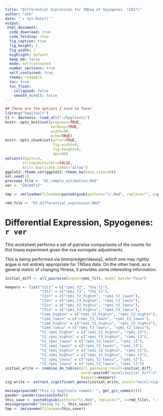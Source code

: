 ```yaml
---
title: "Differential Expression for TNSeq of Spyogenes. (2017)"
author: "atb"
date: "`r Sys.Date()`"
output:
 html_document:
  code_download: true
  code_folding: show
  fig_caption: true
  fig_height: 7
  fig_width: 7
  highlight: default
  keep_md: false
  mode: selfcontained
  number_sections: true
  self_contained: true
  theme: readable
  toc: true
  toc_float:
    collapsed: false
    smooth_scroll: false
---
```


<style>
  body .main-container {
    max-width: 1600px;
}
</style>

```r
## These are the options I tend to favor
library("hpgltools")
tt <- devtools::load_all("~/hpgltools")
knitr::opts_knit$set(progress=TRUE,
                     verbose=TRUE,
                     width=90,
                     echo=TRUE)
knitr::opts_chunk$set(error=TRUE,
                      fig.width=8,
                      fig.height=8,
                      dpi=96)
options(digits=4,
        stringsAsFactors=FALSE,
        knitr.duplicate.label="allow")
ggplot2::theme_set(ggplot2::theme_bw(base_size=10))
set.seed(1)
previous_file <- "02_sample_estimation.Rmd"
ver <- "20180717"

tmp <- sm(loadme(filename=paste0(gsub(pattern="\\.Rmd", replace="", x=previous_file), "-v", ver, ".rda.xz")))

rmd_file <- "03_differential_expression.Rmd"
```

# Differential Expression, Spyogenes: `r ver`

This worksheet performs a set of pairwise comparisons of the counts for this tnseq experiment
given the sva surrogate adjustments.

This is being performed via limma/edger/deseq2, which one may rightly argue is not
entirely appropriate for TNSeq data.  On the other hand, as a general metric of
changing fitness, it provides some interesting information.

```r
initial_diff <- all_pairwise(input=rpmi_filt, model_batch="fsva")

keepers <- list("t2t1" = c("rpmi_t2", "thy_t1"),
                "t3t1" = c("rpmi_t3", "thy_t1"),
                "t2zn" = c("rpmi_t2_highzn", "rpmi_t2_lowzn"),
                "t3zn" = c("rpmi_t3_highzn", "rpmi_t3_lowzn"),
                "t2cu" = c("rpmi_t2_highcu", "rpmi_t2_lowcu"),
                "t3cu" = c("rpmi_t3_highcu", "rpmi_t3_lowcu"),
                "time_highzn" = c("rpmi_t3_highzn", "rpmi_t2_highzn"),
                "time_lowzn" = c("rpmi_t3_lowzn", "rpmi_t2_lowzn"),
                "time_highcu" = c("rpmi_t3_highcu", "rpmi_t2_highcu"),
                "time_lowcu" = c("rpmi_t3_lowcu", "rpmi_t2_lowcu"),
                "t2_rpmi_highzn" = c("rpmi_t2_highzn", "rpmi_t2"),
                "t3_rpmi_highzn" = c("rpmi_t3_highzn", "rpmi_t3"),
                "t2_rpmi_lowzn" = c("rpmi_t2_lowzn", "rpmi_t2"),
                "t3_rpmi_lowzn" = c("rpmi_t3_lowzn", "rpmi_t3"),
                "t2_rpmi_highcu" = c("rpmi_t2_highcu", "rpmi_t2"),
                "t3_rpmi_highcu" = c("rpmi_t3_highcu", "rpmi_t3"),
                "t2_rpmi_lowcu" = c("rpmi_t2_lowcu", "rpmi_t2"),
                "t3_rpmi_lowcu" = c("rpmi_t3_lowcu", "rpmi_t3"))
initial_write <- combine_de_tables(all_pairwise_result=initial_diff,
                                   excel=paste0("excel/initial_diff-v", ver, ".xlsx"),
                                   keepers=keepers)
sig_write <- extract_significant_genes(initial_write, excel="excel/significant-v", ver, ".xlsx")
```

```r
message(paste0("This is hpgltools commit: ", get_git_commit()))
pander::pander(sessionInfo())
this_save <- paste0(gsub(pattern="\\.Rmd", replace="", x=rmd_file), "-v", ver, ".rda.xz")
message(paste0("Saving to ", this_save))
tmp <- sm(saveme(filename=this_save))
```
